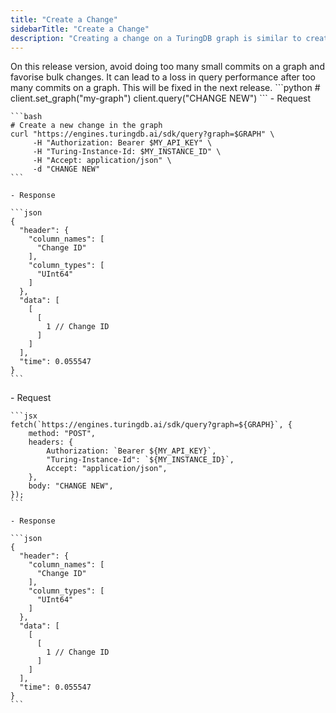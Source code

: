 ```yaml
---
title: "Create a Change"
sidebarTitle: "Create a Change"
description: "Creating a change on a TuringDB graph is similar to creating a new branch on a git repository. It gives you access to an isolated writable environment that has no impact on other users."
---
```


<Warning>
  On this release version, avoid doing too many small commits on a graph and favorise bulk changes. It can lead to a loss in query performance after too many commits on a graph. This will be fixed in the next release.
</Warning>

<Tabs>
  <Tab title="Python SDK">
    ```python
    # client.set_graph("my-graph")
    client.query("CHANGE NEW")
    ```
  </Tab>
  <Tab title="cURL">
    - Request

    ```bash
    # Create a new change in the graph
    curl "https://engines.turingdb.ai/sdk/query?graph=$GRAPH" \
         -H "Authorization: Bearer $MY_API_KEY" \
         -H "Turing-Instance-Id: $MY_INSTANCE_ID" \
         -H "Accept: application/json" \
         -d "CHANGE NEW"
    ```

    - Response

    ```json
    {
      "header": {
        "column_names": [
          "Change ID"
        ],
        "column_types": [
          "UInt64"
        ]
      },
      "data": [
        [
          [
            1 // Change ID
          ]
        ]
      ],
      "time": 0.055547
    }
    ```
  </Tab>
  <Tab title="Javascript">
    - Request

    ```jsx
    fetch(`https://engines.turingdb.ai/sdk/query?graph=${GRAPH}`, {
    	method: "POST",
    	headers: {
    		Authorization: `Bearer ${MY_API_KEY}`,
    		"Turing-Instance-Id": `${MY_INSTANCE_ID}`,
    		Accept: "application/json",
    	},
    	body: "CHANGE NEW",
    });
    ```

    - Response

    ```json
    {
      "header": {
        "column_names": [
          "Change ID"
        ],
        "column_types": [
          "UInt64"
        ]
      },
      "data": [
        [
          [
            1 // Change ID
          ]
        ]
      ],
      "time": 0.055547
    }
    ```
  </Tab>
</Tabs>